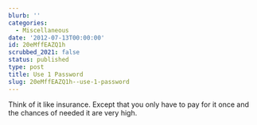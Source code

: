 ```yaml
---
blurb: ''
categories:
  - Miscellaneous
date: '2012-07-13T00:00:00'
id: 20eMffEAZQ1h
scrubbed_2021: false
status: published
type: post
title: Use 1 Password
slug: 20eMffEAZQ1h--use-1-password
---
```


Think of it like insurance. Except that you only have to pay for it once and the chances of needed it are very high.
